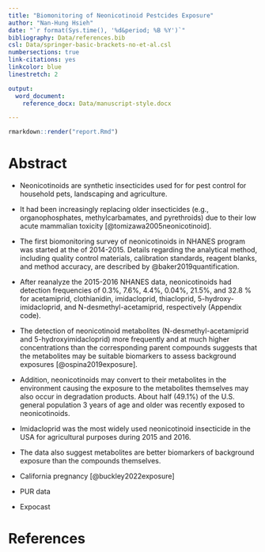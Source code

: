 ```yaml
---
title: "Biomonitoring of Neonicotinoid Pestcides Exposure"
author: "Nan-Hung Hsieh"
date: "`r format(Sys.time(), '%d&period; %B %Y')`"
bibliography: Data/references.bib
csl: Data/springer-basic-brackets-no-et-al.csl
numbersections: true
link-citations: yes
linkcolor: blue
linestretch: 2

output:
  word_document:
    reference_docx: Data/manuscript-style.docx

---
```


```r
rmarkdown::render("report.Rmd")
```

Abstract {#abstract .unnumbered}
================================

- Neonicotinoids are synthetic insecticides used for for pest control for household pets, landscaping and agriculture. 
- It had been increasingly replacing older insecticides (e.g., organophosphates, methylcarbamates, and pyrethroids) due to their low acute mammalian toxicity [@tomizawa2005neonicotinoid]. 
- The first biomonitoring survey of neonicotinoids in NHANES program was started at the of 2014-2015. Details regarding the analytical method, including quality control materials, calibration standards, reagent blanks, and method accuracy, are described by @baker2019quantification.
- After reanalyze the 2015-2016 NHANES data, neonicotinoids had detection frequencies of 0.3%, 7.6%, 4.4%, 0.04%, 21.5%, and 32.8 % for acetamiprid, clothianidin, imidacloprid, thiacloprid, 5-hydroxy-imidacloprid, and N-desmethyl-acetamiprid, respectively (Appendix code).
- The detection of neonicotinoid metabolites (N-desmethyl-acetamiprid and 5-hydroxyimidacloprid) more frequently and at much higher concentrations than the corresponding parent compounds suggests that the metabolites may be suitable biomarkers to assess background exposures [@ospina2019exposure]. 
- Addition, neonicotinoids may convert to their metabolites in the environment causing the exposure to the metabolites themselves may also occur in degradation products. About half (49.1%) of the U.S. general population 3 years of age and older was recently exposed to neonicotinoids.
- Imidacloprid was the most widely used neonicotinoid insecticide in the USA for agricultural purposes during 2015 and 2016.
- The data also suggest metabolites are better biomarkers of background exposure than the compounds themselves.


- California pregnancy [@buckley2022exposure]
- PUR data
- Expocast


References {#references .unnumbered}
====================================
